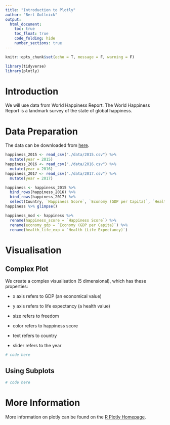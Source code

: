 ```yaml
---
title: "Introduction to Plotly"
author: "Bert Gollnick"
output: 
  html_document:
    toc: true
    toc_float: true
    code_folding: hide
    number_sections: true
---
```


```r
knitr::opts_chunk$set(echo = T, message = F, warning = F)
```

```r
library(tidyverse)
library(plotly)
```

# Introduction

We will use data from World Happiness Report. The World Happiness Report is a landmark survey of the state of global happiness.

# Data Preparation

The data can be downloaded from [here](https://www.kaggle.com/unsdsn/world-happiness/).

```r
happiness_2015 <- read_csv("./data/2015.csv") %>% 
  mutate(year = 2015)
happiness_2016 <- read_csv("./data/2016.csv") %>% 
  mutate(year = 2016)
happiness_2017 <- read_csv("./data/2017.csv") %>% 
  mutate(year = 2017)

happiness <- happiness_2015 %>% 
  bind_rows(happiness_2016) %>% 
  bind_rows(happiness_2017) %>% 
  select(Country, `Happiness Score`, `Economy (GDP per Capita)`, `Health (Life Expectancy)`, Freedom, year)
happiness %>% glimpse()
```

```r
happiness_mod <- happiness %>% 
  rename(happiness_score = `Happiness Score`) %>% 
  rename(economy_gdp = `Economy (GDP per Capita)`) %>% 
  rename(health_life_exp = `Health (Life Expectancy)`)
```



# Visualisation

## Complex Plot

We create a complex visualisation (5 dimensional), which has these properties:

- x axis refers to GDP (an economical value)

- y axis refers to life expectancy (a health value)

- size refers to freedom

- color refers to happiness score

- text refers to country

- slider refers to the year

```r
# code here
```


## Using Subplots

```r
# code here
```

# More Information

More information on plotly can be found on the [R Plotly Homepage](https://plotly-r.com).